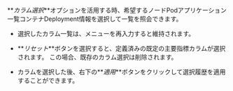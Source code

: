 **_カラム選択_**オプションを活用する時、希望する<InDoc pages="resource-node-list">ノード</InDoc><InDoc pages="resource-pod-list">Pod</InDoc><InDoc pages="resource-application-list">アプリケーション一覧</InDoc><InDoc pages="resource-container-list">コンテナ</InDoc><InDoc pages="deployment-list">Deployment</InDoc>情報を選択して一覧を照会できます。 

<InDoc pages="deployment-list">

<ImgLang img='k8s-deployment-list-cl.png' desc='カラム選択' />

</InDoc>

<InDoc pages="resource-container-list">

<ImgLang img='k8s-resource-container-list-cl.png' desc='カラム選択' />

</InDoc>

<InDoc pages="service-list">

<ImgLang img='k8s-service-list-cl.png' desc='カラム選択' />

</InDoc>

<InDoc pages="node-disk-list">

<ImgLang img='k8s-node-disk-cl.png' desc='カラム選択' />

</InDoc>

<InDoc pages="ingress-list">

<ImgLang img='k8s-ingress-list-cl.png' desc='カラム選択' />

</InDoc>

<Xclude pages="deployment-list,resource-container-list,service-list,node-disk-list,ingress-list">

<ImgLang img='k8s-resource-node-list-cl.png' desc='カラム選択' />

</Xclude>

- 選択したカラム一覧は、メニューを再入力すると維持されます。

- **_リセット_**ボタンを選択すると、定義済みの既定の主要指標カラムが選択されます。 この場合、既存のカラム選択は削除されます。

- カラムを選択した後、右下の**_適用_**ボタンをクリックして選択履歴を適用することができます。

